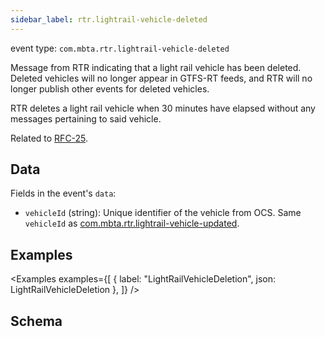 ```yaml
---
sidebar_label: rtr.lightrail-vehicle-deleted
---
```



event type: `com.mbta.rtr.lightrail-vehicle-deleted`

Message from RTR indicating that a light rail vehicle has been deleted. Deleted vehicles will no longer appear in GTFS-RT feeds, and RTR will no longer publish other events for deleted vehicles.

RTR deletes a light rail vehicle when 30 minutes have elapsed without any messages pertaining to said vehicle.

Related to [RFC-25](https://github.com/mbta/technology-docs/blob/main/rfcs/accepted/0025-light-rail-trip-model.md).

## Data

Fields in the event's `data`:

- `vehicleId` (string): Unique identifier of the vehicle from OCS. Same `vehicleId` as [com.mbta.rtr.lightrail-vehicle-updated](com.mbta.rtr.lightrail-vehicle-updated#Data).

## Examples

<Examples
  examples={[
    { label: "LightRailVehicleDeletion", json: LightRailVehicleDeletion },
  ]}
/>

## Schema

<EventSchemaPath event="com.mbta.rtr.lightrail-vehicle-deleted" />
